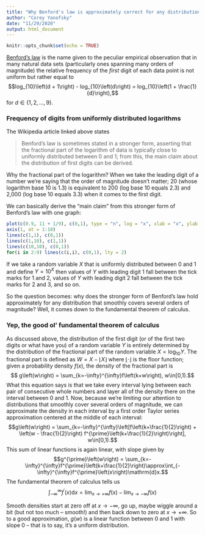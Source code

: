 ```yaml
---
title: "Why Benford's law is approximately correct for any distribution that smoothly covers several orders of magnitude"
author: "Corey Yanofsky"
date: "11/29/2020"
output: html_document
---
```


```r
knitr::opts_chunk$set(echo = TRUE)
```

[Benford's law](https://en.wikipedia.org/wiki/Benford%27s_law) is the name given to the peculiar empirical observation that in many natural data sets (particularly ones spanning many orders of magnitude) the relative frequency of the _first_ digit of each data point is not uniform but rather equal to $$log_{10}\left(d + 1\right) - log_{10}\left(d\right) = log_{10}\left(1 + \frac{1}{d}\right),$$ for $d \in \{1,2,...,9\}$.

### Frequency of digits from uniformly distributed logarithms

The Wikipedia article linked above states

> Benford's law is sometimes stated in a stronger form, asserting that the fractional part of the logarithm of data is typically close to uniformly distributed between 0 and 1; from this, the main claim about the distribution of first digits can be derived.

Why the fractional part of the logarithm? When we take the leading digit of a number we're saying that the order of magnitude doesn't matter; 20 (whose logarithm base 10 is 1.3) is equivalent to 200 (log base 10 equals 2.3) and 2,000 (log base 10 equals 3.3) when it comes to the first digit.

We can basically derive the "main claim" from this stronger form of Benford's law with one graph:

```r

plot(c(0.9, 11 + 1/9), c(0,1), type = "n", log = "x", xlab = "x", ylab = "", yaxt = "n", frame.plot = FALSE)
axis(1, at = 1:10)
lines(c(1,1), c(0,1))
lines(c(1,10), c(1,1))
lines(c(10,10), c(0,1))
for(i in 2:9) lines(c(i,i), c(0,1), lty = 2)


```

If we take a random variable $X$ that is uniformly distributed between 0 and 1 and define $Y = 10^X$ then values of $Y$ with leading digit 1 fall between the tick marks for 1 and 2, values of $Y$ with leading digit 2 fall between the tick marks for 2 and 3, and so on.  

So the question becomes: why does the stronger form of Benford's law hold approximately for any distribution that smoothly covers several orders of magnitude? Well, it comes down to the fundamental theorem of calculus.

### Yep, the good ol' fundamental theorem of calculus

As discussed above, the distribution of the first digit (or of the first two digits or what have you) of a random variable $Y$ is entirely determined by the distribution of the fractional part of the random variable $X = \log_{10}Y$. The fractional part is defined as $W = X - \lfloor X\rfloor$ where $\lfloor\cdot\rfloor$ is the floor function; given a probability density $f(x)$, the density of the fractional part is
$$ g\left(w\right) = \sum_{k=-\infty}^{\infty}f\left(k+w\right), w\in[0,1).$$
What this equation says is that we take every interval lying between each pair of consecutive whole numbers and layer all of the density there on the interval between 0 and 1. Now, because we're limiting our attention to distributions that smoothly cover several orders of magnitude, we can approximate the density in each interval by a first order Taylor series approximation centered at the middle of each interval:
$$g\left(w\right) = \sum_{k=-\infty}^{\infty}\left[f\left(k+\frac{1}{2}\right) + \left(w - \frac{1}{2}\right) f^{\prime}\left(k+\frac{1}{2}\right)\right], w\in[0,1).$$
This sum of linear functions is again linear, with slope given by
$$g^{\prime}\left(w\right) = \sum_{k=-\infty}^{\infty}f^{\prime}\left(k+\frac{1}{2}\right)\approx\int_{-\infty}^{\infty}f^{\prime}\left(x\right)\mathrm{d}x.$$
The fundamental theorem of calculus tells us
$$\int_{-\infty}^{\infty}f^{\prime}\left(x\right)\mathrm{d}x=\lim_{x\rightarrow+\infty}f\left(x\right) - \lim_{x\rightarrow-\infty}f\left(x\right) $$

Smooth densities start at zero off at $x\rightarrow-\infty$, go up, maybe wiggle around a bit (but not too much -- smooth!) and then back down to zero at $x\rightarrow+\infty$. So to a good approximation, $g\left(w\right)$ is a linear function between 0 and 1 with slope 0 -- that is to say, it's a uniform distribution. 
